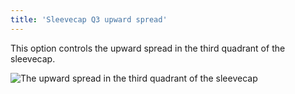 ```yaml
---
title: 'Sleevecap Q3 upward spread'
---
```



This option controls the upward spread in the third quadrant of the sleevecap.

![The upward spread in the third quadrant of the sleevecap](./sleevecapq3spread1.svg)

<Aboutsleevecap />
